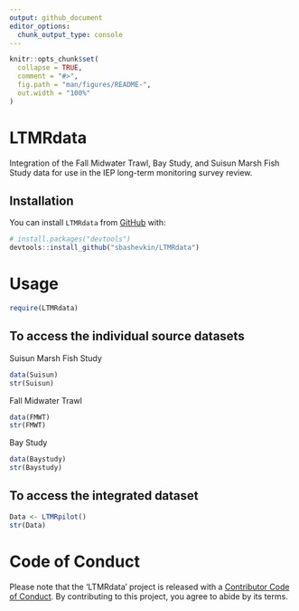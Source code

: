 ```yaml
---
output: github_document
editor_options: 
  chunk_output_type: console
---
```


<!-- README.md is generated from README.Rmd. Please edit that file -->

```r
knitr::opts_chunk$set(
  collapse = TRUE,
  comment = "#>",
  fig.path = "man/figures/README-",
  out.width = "100%"
)
```

# LTMRdata

<!-- badges: start -->
<!-- badges: end -->

Integration of the Fall Midwater Trawl, Bay Study, and Suisun Marsh Fish Study data for use in the IEP long-term monitoring survey review.

## Installation

You can install `LTMRdata` from [GitHub](https://github.com/) with:

``` r
# install.packages("devtools")
devtools::install_github("sbashevkin/LTMRdata")
```

# Usage

```r
require(LTMRdata)
```

## To access the individual source datasets

Suisun Marsh Fish Study
```r
data(Suisun)
str(Suisun)
```

Fall Midwater Trawl
```r
data(FMWT)
str(FMWT)
```

Bay Study
```r
data(Baystudy)
str(Baystudy)
```

## To access the integrated dataset

```r
Data <- LTMRpilot()
str(Data)
```

# Code of Conduct

Please note that the 'LTMRdata' project is released with a
[Contributor Code of Conduct](CODE_OF_CONDUCT.md).
By contributing to this project, you agree to abide by its terms.

